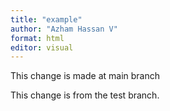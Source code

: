 ```yaml
---
title: "example"
author: "Azham Hassan V"
format: html
editor: visual
---
```


This change is made at main branch

This change is from the test branch.

